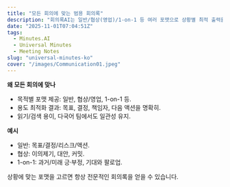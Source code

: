 ```yaml
---
title: "모든 회의에 맞는 범용 회의록"
description: "회의록AI는 일반/협상(영업)/1-on-1 등 여러 포맷으로 상황별 최적 출력을 제공합니다."
date: "2025-11-01T07:04:51Z"
tags:
  - Minutes.AI
  - Universal Minutes
  - Meeting Notes
slug: "universal-minutes-ko"
cover: "/images/Communication01.jpeg"
---
```


**왜 모든 회의에 맞나**
- 목적별 포맷 제공: 일반, 협상/영업, 1-on-1 등.
- 용도 최적화 결과: 목표, 결정, 책임자, 다음 액션을 명확히.
- 읽기/검색 용이, 다국어 팀에서도 일관성 유지.

**예시**
- 일반: 목표/결정/리스크/액션.
- 협상: 이의제기, 대안, 커밋.
- 1-on-1: 과거/미래 긍·부정, 기대와 팔로업.

상황에 맞는 포맷을 고르면 항상 전문적인 회의록을 얻을 수 있습니다.
